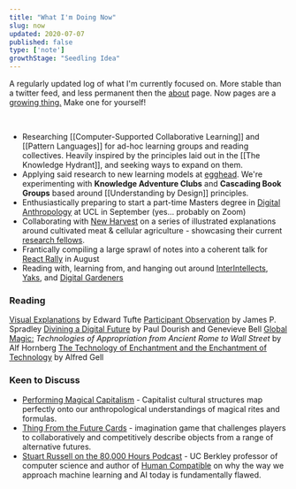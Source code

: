 ```yaml
---
title: "What I'm Doing Now"
slug: now
updated: 2020-07-07
published: false
type: ['note']
growthStage: "Seedling Idea"
---
```


A regularly updated log of what I'm currently focused on.
More stable than a twitter feed, and less permanent then the [about](/about) page. <Footnote idName={1}>Now pages are a [growing thing.](https://nownownow.com/about) Make one for yourself!</Footnote>

<br />

- Researching [[Computer-Supported Collaborative Learning]] and [[Pattern Languages]] for ad-hoc learning groups and reading collectives. Heavily inspired by the principles laid out in the [[The Knowledge Hydrant]], and seeking ways to expand on them.
- Applying said research to new learning models at [egghead](https://egghead.io/). We're experimenting with **Knowledge Adventure Clubs** and **Cascading Book Groups** based around [[Understanding by Design]] principles.
- Enthusiastically preparing to start a part-time Masters degree in [Digital Anthropology](https://www.ucl.ac.uk/anthropology/study/graduate-taught/digital-anthropology-msc) at UCL in September (yes... probably on Zoom)
- Collaborating with [New Harvest](https://www.new-harvest.org/) on a series of illustrated explanations around cultivated meat & cellular agriculture - showcasing their current [research fellows](https://www.new-harvest.org/current_research_projects).
- Frantically compiling a large sprawl of notes into a coherent talk for [React Rally](https://www.reactrally.com/) in August
- Reading with, learning from, and hanging out around [InterIntellects](https://www.interintellect.com/), [Yaks](https://www.yakcollective.org/), and [Digital Gardeners](https://github.com/MaggieAppleton/digital-gardeners)

### Reading

[Visual Explanations](/visual-explanations) by Edward Tufte
[Participant Observation](/participant-observation) by James P. Spradley
[Divining a Digital Future](https://mitpress.mit.edu/books/divining-digital-future) by Paul Dourish and Genevieve Bell
[Global Magic:](https://www.librarything.com/work/17612548) _Technologies of Appropriation from Ancient Rome to Wall Street_ by Alf Hornberg
[The Technology of Enchantment and the Enchantment of Technology](http://www.xenopraxis.net/readings/gell_technologyenchantment.pdf) by Alfred Gell

### Keen to Discuss

- [Performing Magical Capitalism](https://www.epicpeople.org/performing-magical-capitalism/) - Capitalist cultural structures map perfectly onto our anthropological understandings of magical rites and formulas.
- [Thing From the Future Cards](http://situationlab.org/project/the-thing-from-the-future/) - imagination game that challenges players to collaboratively and competitively describe objects from a range of alternative futures.
- [Stuart Russell on the 80,000 Hours Podcast](https://www.breaker.audio/80000-hours-podcast-with-rob-wiblin/e/66223732) - UC Berkley professor of computer science and author of [Human Compatible](https://www.librarything.com/work/23714642) on why the way we approach machine learning and AI today is fundamentally flawed.

